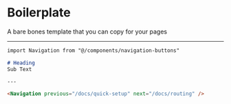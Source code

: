 
# Boilerplate
A bare bones template that you can copy for your pages

---

```md
import Navigation from "@/components/navigation-buttons"

# Heading
Sub Text

---

<Navigation previous="/docs/quick-setup" next="/docs/routing" />

```

<Navigation previous="/docs/deploy" next="/docs/cli" />